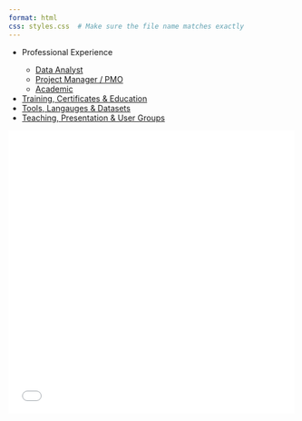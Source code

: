 ```yaml
---
format: html
css: styles.css  # Make sure the file name matches exactly
---
```

```{=html}
<div class="container">
  <div class="left-column">
    <ul class = "no-bullets">
      <li>Professional Experience</li>
      
      <ul class = "no-bullets">
      <li><a href="sections/data.html" target="content-frame">Data Analyst</a></li>
      <li><a href="sections/pm_pmo.html" target="content-frame">Project Manager / PMO</a></li>
      <li><a href="sections/academic.html" target="content-frame">Academic</a></li>
      </ul>
      
      <li><a href="sections/education.html" target="content-frame">Training, Certificates & Education</a></li>
      <li><a href="sections/skills.html" target="content-frame">Tools, Langauges & Datasets</a></li>
      <li><a href="sections/sharing.html" target="content-frame">Teaching, Presentation & User Groups</a></li>
    </ul>
  </div>

  <div class="right-column">
    <iframe name="content-frame" src="sections/default.html" width="100%" height="500px" style="border: none;"></iframe>
  </div>
</div>

```
